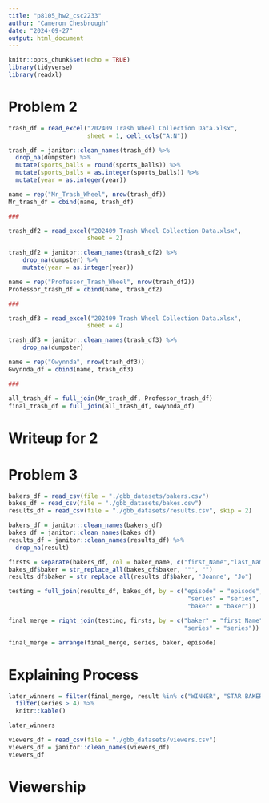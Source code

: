 ```yaml
---
title: "p8105_hw2_csc2233"
author: "Cameron Chesbrough"
date: "2024-09-27"
output: html_document
---
```


```r
knitr::opts_chunk$set(echo = TRUE)
library(tidyverse)
library(readxl)
```

# Problem 2

```r
trash_df = read_excel("202409 Trash Wheel Collection Data.xlsx",
                      sheet = 1, cell_cols("A:N"))

trash_df = janitor::clean_names(trash_df) %>%
  drop_na(dumpster) %>%
  mutate(sports_balls = round(sports_balls)) %>%
  mutate(sports_balls = as.integer(sports_balls)) %>%
  mutate(year = as.integer(year))

name = rep("Mr_Trash_Wheel", nrow(trash_df))
Mr_trash_df = cbind(name, trash_df)

###

trash_df2 = read_excel("202409 Trash Wheel Collection Data.xlsx",
                      sheet = 2)

trash_df2 = janitor::clean_names(trash_df2) %>%
    drop_na(dumpster) %>%
    mutate(year = as.integer(year))

name = rep("Professor_Trash_Wheel", nrow(trash_df2))
Professor_trash_df = cbind(name, trash_df2)

###

trash_df3 = read_excel("202409 Trash Wheel Collection Data.xlsx",
                      sheet = 4)

trash_df3 = janitor::clean_names(trash_df3) %>%
    drop_na(dumpster)

name = rep("Gwynnda", nrow(trash_df3))
Gwynnda_df = cbind(name, trash_df3)

###

all_trash_df = full_join(Mr_trash_df, Professor_trash_df)
final_trash_df = full_join(all_trash_df, Gwynnda_df)

```

# Writeup for 2



# Problem 3

```r

bakers_df = read_csv(file = "./gbb_datasets/bakers.csv")
bakes_df = read_csv(file = "./gbb_datasets/bakes.csv")
results_df = read_csv(file = "./gbb_datasets/results.csv", skip = 2)

bakers_df = janitor::clean_names(bakers_df)
bakes_df = janitor::clean_names(bakes_df)
results_df = janitor::clean_names(results_df) %>%
  drop_na(result)

firsts = separate(bakers_df, col = baker_name, c("first_Name","last_Name"))
bakes_df$baker = str_replace_all(bakes_df$baker, '"', "")
results_df$baker = str_replace_all(results_df$baker, 'Joanne', "Jo")

testing = full_join(results_df, bakes_df, by = c("episode" = "episode",
                                                  "series" = "series",
                                                  "baker" = "baker"))

final_merge = right_join(testing, firsts, by = c("baker" = "first_Name",
                                                 "series" = "series"))

final_merge = arrange(final_merge, series, baker, episode)

```

# Explaining Process

```r

later_winners = filter(final_merge, result %in% c("WINNER", "STAR BAKER")) %>%
  filter(series > 4) %>%
  knitr::kable()

later_winners

viewers_df = read_csv(file = "./gbb_datasets/viewers.csv")
viewers_df = janitor::clean_names(viewers_df)
viewers_df

```

# Viewership


